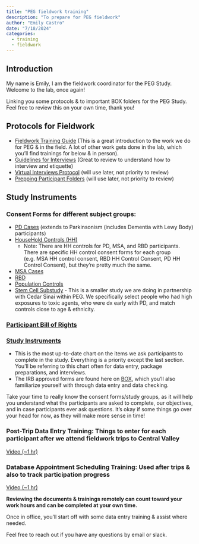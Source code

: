 ```yaml
---
title: "PEG fieldwork training"
description: "To prepare for PEG fieldwork"
author: "Emily Castro"
date: "7/18/2024"
categories:
  - training
  - fieldwork
---
```


## Introduction

My name is Emily, I am the fieldwork coordinator for the PEG Study.
Welcome to the lab, once again!

Linking you some protocols & to important BOX folders for the PEG Study. Feel free to review this on your own time, thank you!

## Protocols for Fieldwork
- [Fieldwork Training Guide](https://uclahs.box.com/s/hoopiejqt47opj48jha8cyj0h74sclo4) (This is a great introduction to the work we do for PEG & in the field. A lot of other work gets done in the lab, which you'll find trainings for below & in person). 
- [Guidelines for Interviews](https://uclahs.box.com/s/hytjijxgzb41d15ojpx9odf5gt0a9vqr) (Great to review to understand how to interview and etiquette) 
- [Virtual Interviews Protocol](https://uclahs.box.com/s/ij3u44doc4thlbae42mdasdjvfynyvk8) (will use later, not priority to review)
- [Prepping Participant Folders](https://uclahs.box.com/s/7hsuruahsrs03rrfy0kj370nfni11ivs) (will use later, not priority to review)

## Study Instruments

### Consent Forms for different subject groups: 
  - [PD Cases](https://uclahs.box.com/s/b1bumnrizxylovivwoze6kzyhiw38v20) (extends to Parkinsonism (includes Dementia with Lewy Body) participants)
  - [HouseHold Controls (HH)](https://uclahs.box.com/s/2gncferhfgjg7nm9ei8a7c0v59eank1v)
    - Note: There are HH controls for PD, MSA, and RBD participants. There are specific HH control consent forms for each group (e.g. MSA HH control consent, RBD HH Control Consent, PD HH Control Consent), but they're pretty much the same.
  - [MSA Cases](https://uclahs.box.com/s/auxixsi0mkq1vtr5i8zowoqe7blhny6t)
  - [RBD](https://uclahs.box.com/s/ymaohalr2245x3i8u9xufxjdv9cugmxy)
  - [Population Controls](https://uclahs.box.com/s/ehni8dduflwmql4jqkuuw39d65sxdhm3)
  - [Stem Cell Substudy](https://uclahs.box.com/s/1is3aklqbq2jiex7vvvfhgal4fiuvhxi) - This is a smaller study we are doing in partnership with Cedar Sinai within PEG. We specifically select people who had high exposures to toxic agents, who were dx early with PD, and match controls close to age & ethnicity. 
  
### [Participant Bill of Rights](https://uclahs.box.com/s/5haoa2frq77gfhensjieuva6riw43kye)

### [Study Instruments](https://uclahs.box.com/s/g4zq1ueu76hz402i5t3fbb9fqfeuy838)
  - This is the most up-to-date chart on the items we ask participants to complete in the study. Everything is a priority except the last section. You'll be referring to this chart often for data entry, package preparations, and interviews. 
  - The IRB approved forms are found here on [BOX](https://uclahs.box.com/s/tgjtp34rd8u5dzxiedftexfpr2zugbum), which you'll also familiarize yourself with through data entry and data checking.
  
Take your time to really know the consent forms/study groups, as it will help you understand what the participants are asked to complete, our objectives, and in case participants ever ask questions. It's okay if some things go over your head for now, as they will make more sense in time!

### Post-Trip Data Entry Training: Things to enter for each participant after we attend fieldwork trips to Central Valley

[Video (~1 hr)](https://uclahs.box.com/s/zuvt27jr8204utjgwse3r6gxdg7p7i7u)

### Database Appointment Scheduling Training: Used after trips & also to track participation progress

[Video (~1 hr)](https://uclahs.box.com/s/377hp9mmhrrd7f8jlv3ngqfuzukzf34s)

**Reviewing the documents & trainings remotely can count toward your work hours and can be completed at your own time.**

Once in office, you'll start off with some data entry training & assist where needed. 

Feel free to reach out if you have any questions by email or slack.